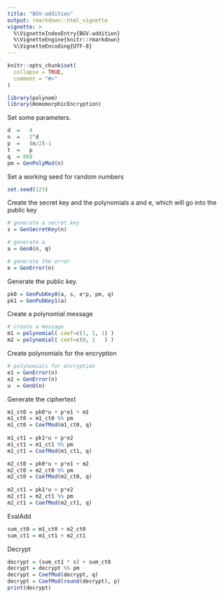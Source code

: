 ```yaml
---
title: "BGV-addition"
output: rmarkdown::html_vignette
vignette: >
  %\VignetteIndexEntry{BGV-addition}
  %\VignetteEngine{knitr::rmarkdown}
  %\VignetteEncoding{UTF-8}
---
```


```r
knitr::opts_chunk$set(
  collapse = TRUE,
  comment = "#>"
)
```

```r
library(polynom)
library(HomomorphicEncryption)
```

Set some parameters.
```r
d  =   4
n  =   2^d
p  =   (n/2)-1
t  =   p
q  = 868
pm = GenPolyMod(n)
```

Set a working seed for random numbers
```r
set.seed(123)
```

Create the secret key and the polynomials a and e, which will go into the public key
```r
# generate a secret key
s = GenSecretKey(n)

# generate a
a = GenA(n, q)

# generate the error
e = GenError(n)
```

Generate the public key.
```r
pk0 = GenPubKey0(a, s, e*p, pm, q)
pk1 = GenPubKey1(a)
```

Create a polynomial message
```r
# create a message
m1 = polynomial( coef=c(1, 1, 1) )
m2 = polynomial( coef=c(0, 1   ) )
```

Create polynomials for the encryption
```r
# polynomials for encryption
e1 = GenError(n)
e2 = GenError(n)
u  = GenU(n)
```

Generate the ciphertext
```r
m1_ct0 = pk0*u + p*e1 + m1
m1_ct0 = m1_ct0 %% pm
m1_ct0 = CoefMod(m1_ct0, q)
  
m1_ct1 = pk1*u + p*e2
m1_ct1 = m1_ct1 %% pm
m1_ct1 = CoefMod(m1_ct1, q)

m2_ct0 = pk0*u + p*e1 + m2
m2_ct0 = m2_ct0 %% pm
m2_ct0 = CoefMod(m2_ct0, q)
  
m2_ct1 = pk1*u + p*e2
m2_ct1 = m2_ct1 %% pm
m2_ct1 = CoefMod(m2_ct1, q)
```

EvalAdd
```r
sum_ct0 = m1_ct0 + m2_ct0
sum_ct1 = m1_ct1 + m2_ct1
```


Decrypt
```r
decrypt = (sum_ct1 * s) + sum_ct0
decrypt = decrypt %% pm
decrypt = CoefMod(decrypt, q)
decrypt = CoefMod(round(decrypt), p)
print(decrypt)
```
